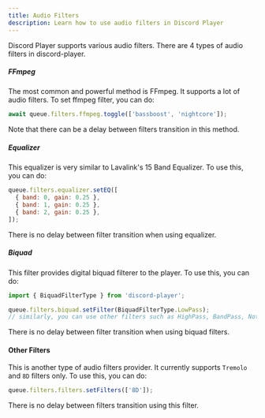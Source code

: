 ```yaml
---
title: Audio Filters
description: Learn how to use audio filters in Discord Player
---
```


Discord Player supports various audio filters. There are 4 types of audio filters in discord-player.

##### FFmpeg

The most common and powerful method is FFmpeg. It supports a lot of audio filters. To set ffmpeg filter, you can do:

```js title="nightcore.js"
await queue.filters.ffmpeg.toggle(['bassboost', 'nightcore']);
```

Note that there can be a delay between filters transition in this method.

##### Equalizer

This equalizer is very similar to Lavalink's 15 Band Equalizer. To use this, you can do:

```js title="bass.js"
queue.filters.equalizer.setEQ([
  { band: 0, gain: 0.25 },
  { band: 1, gain: 0.25 },
  { band: 2, gain: 0.25 },
]);
```

There is no delay between filter transition when using equalizer.

##### Biquad

This filter provides digital biquad filterer to the player. To use this, you can do:

```js title="lowpass.js"
import { BiquadFilterType } from 'discord-player';

queue.filters.biquad.setFilter(BiquadFilterType.LowPass);
// similarly, you can use other filters such as HighPass, BandPass, Notch, PeakEQ, LowShelf, HighShelf, etc.
```

There is no delay between filter transition when using biquad filters.

#### Other Filters

This is another type of audio filters provider. It currently supports `Tremolo` and `8D` filters only. To use this, you can do:

```js title="8d.js"
queue.filters.filters.setFilters(['8D']);
```

There is no delay between filters transition using this filter.
